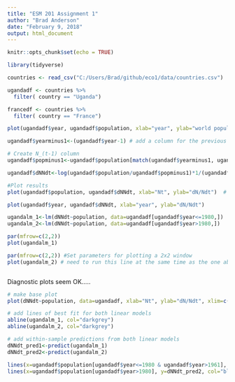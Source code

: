 ```yaml
---
title: "ESM 201 Assignment 1"
author: "Brad Anderson"
date: "February 9, 2018"
output: html_document
---
```


```r
knitr::opts_chunk$set(echo = TRUE)
```

```r

library(tidyverse)

```

```r

countries <- read_csv("C:/Users/Brad/github/eco1/data/countries.csv")

```

```r

ugandadf <- countries %>% 
  filter( country == "Uganda")

francedf <- countries %>% 
  filter( country == "France")


```

```r

plot(ugandadf$year, ugandadf$population, xlab="year", ylab="world population")

```

```r

ugandadf$yearminus1<-(ugandadf$year-1) # add a column for the previous year 

# Create N_(t-1) column 
ugandadf$popminus1<-ugandadf$population[match(ugandadf$yearminus1, ugandadf$year)]

```

```r

ugandadf$dNNdt<-log(ugandadf$population/ugandadf$popminus1)*1/(ugandadf$year-ugandadf$yearminus1)

#Plot results
plot(ugandadf$population, ugandadf$dNNdt, xlab="Nt", ylab="dN/Ndt")  # N OR N-1 HERE?

plot(ugandadf$year, ugandadf$dNNdt, xlab="year", ylab="dN/Ndt")
```

```r

ugandalm_1<-lm(dNNdt~population, data=ugandadf[ugandadf$year<=1980,])
ugandalm_2<-lm(dNNdt~population, data=ugandadf[ugandadf$year>1980,])

par(mfrow=c(2,2))
plot(ugandalm_1) 

par(mfrow=c(2,2)) #Set parameters for plotting a 2x2 window
plot(ugandalm_2) # need to run this line at the same time as the one above to get 4-panel plot



```

Diagnostic plots seem OK.....

```r

# make base plot 
plot(dNNdt~population, data=ugandadf, xlab="Nt", ylab="dN/Ndt", xlim=c(0, 50000), ylim=c(0,0.05))

# add lines of best fit for both linear models 
abline(ugandalm_1, col="darkgrey")
abline(ugandalm_2, col="darkgrey")

# add within-sample predictions from both linear models 
dNNdt_pred1<-predict(ugandalm_1)
dNNdt_pred2<-predict(ugandalm_2) 

lines(x=ugandadf$population[ugandadf$year<=1980 & ugandadf$year>1961], y=dNNdt_pred1, col="red") # remove first year, for which there is no prediction (since there was no N-1) 
lines(x=ugandadf$population[ugandadf$year>1980], y=dNNdt_pred2, col="blue")

```

